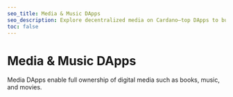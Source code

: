 ```yaml
---
seo_title: Media & Music DApps
seo_description: Explore decentralized media on Cardano—top DApps to buy books, music, videos, and more. Enjoy secure access to your favorite digital content.
toc: false
---
```



# Media & Music DApps

Media DApps enable full ownership of digital media such as books, music, and movies.

<DefaultDataTable projects={builders} filterBy="media_dapp" />
